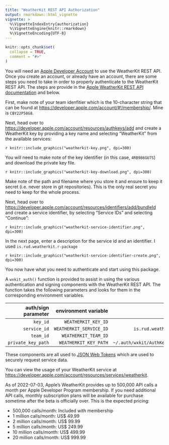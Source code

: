 ```yaml
---
title: "WeatherKit REST API Authorization"
output: rmarkdown::html_vignette
vignette: >
  %\VignetteIndexEntry{authorization}
  %\VignetteEngine{knitr::rmarkdown}
  %\VignetteEncoding{UTF-8}
---
```


```r
knitr::opts_chunk$set(
  collapse = TRUE,
  comment = "#>"
)
```

You will need an [Apple Developer Account](https://developer.apple.com) to use the WeatherKit REST API. Once you create an account, or already have an account, there are some steps you need to take in order to properly authenticate to the WeatherKit REST API. The steps are provide in the [Apple WeatherKit REST API documentation](https://developer.apple.com/documentation/weatherkitrestapi/request_authentication_for_weatherkit_rest_api) and below.

First, make note of your team idenfitier which is the 10-character string that can be found at <https://developer.apple.com/account/#!/membership/>. Mine is `CBY22P58G8`.

Next, head over to <https://developer.apple.com/account/resources/authkeys/add> and create a WeatherKit key by providing a key name and selecting "WeatherKit" from the available services:

`r knitr::include_graphics("weatherkit-key.png", dpi=300)`

You will need to make note of the key identifier (in this case, `4RB986GU7S`) and download the private key file.

`r knitr::include_graphics("weatherkit-key-download.png", dpi=300)`

Make note of the path and filename where you store it and ensure to keep it secret (i.e. never store in git repositories). This is the only real secret you need to keep for the whole process.

Next, head over to <https://developer.apple.com/account/resources/identifiers/add/bundleId> and create a service identifier, by selecting "Service IDs" and selecting "Continue":

`r knitr::include_graphics("weatherkit-service-identifier.png", dpi=300)`

In the next page, enter a description for the service id and an identifier. I used `is.rud.weatherkit.r-package` 

`r knitr::include_graphics("weatherkit-service-identifier-create.png", dpi=300)`

You now have what you need to authenticate and start using this package.

A `wxkit_auth()` function is provided to assist in using the various authentication and signing components with the WeatherKit REST API. The function takes the following parameters and looks for them in the corresponding environment variables.

|auth/sign parameter|environment variable|my value|
|--------:|--------:|--------:|
|`key_id`|`WEATHERKIT_KEY_ID`|`4RB986GU7S`|
|`service_id`|`WEATHERKIT_SERVICE_ID`|`is.rud.weatherkit.r-package`|
|`team_id`|`WEATHERKIT_TEAM_ID`|`CBY22P58G8`|
|`private_key_path`|`WEATHERKIT_KEY_PATH`|`~/.auth/wxkit/AuthKey_4RB986GU7S.p8`|

These components are all used to [JSON Web Tokens](https://jwt.io) which are used to securely request service data.

You can view the usage of your WeatherKit service at <https://developer.apple.com/account/resources/services/weatherkit>.

As of 2022-07-03, Apple's WeatherKit provides up to 500,000 API calls a month per Apple Developer Program membership. If you need additional API calls, monthly subscription plans will be available for purchase sometime after the beta is officially over. This is the expected pricing:

- 500,000 calls/month: Included with membership
- 1 million calls/month: US$ 49.99
- 2 million calls/month: US$ 99.99
- 5 million calls/month: US$ 249.99
- 10 million calls/month: US$ 499.99
- 20 million calls/month: US$ 999.99